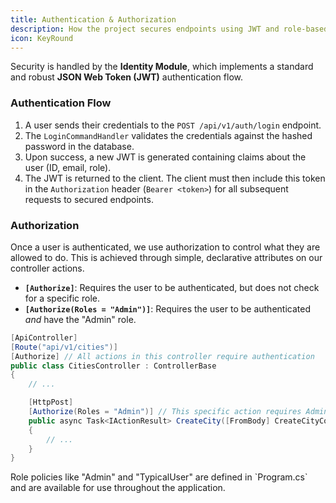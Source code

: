 ```yaml
---
title: Authentication & Authorization
description: How the project secures endpoints using JWT and role-based access control.
icon: KeyRound
---
```



Security is handled by the **Identity Module**, which implements a standard and robust **JSON Web Token (JWT)** authentication flow.

### Authentication Flow

1.  A user sends their credentials to the `POST /api/v1/auth/login` endpoint.
2.  The `LoginCommandHandler` validates the credentials against the hashed password in the database.
3.  Upon success, a new JWT is generated containing claims about the user (ID, email, role).
4.  The JWT is returned to the client. The client must then include this token in the `Authorization` header (`Bearer <token>`) for all subsequent requests to secured endpoints.

### Authorization

Once a user is authenticated, we use authorization to control what they are allowed to do. This is achieved through simple, declarative attributes on our controller actions.

- **`[Authorize]`**: Requires the user to be authenticated, but does not check for a specific role.
- **`[Authorize(Roles = "Admin")]`**: Requires the user to be authenticated _and_ have the "Admin" role.

```csharp title="src/.../Api/CitiesController.cs"
[ApiController]
[Route("api/v1/cities")]
[Authorize] // All actions in this controller require authentication
public class CitiesController : ControllerBase
{
    // ...

    [HttpPost]
    [Authorize(Roles = "Admin")] // This specific action requires Admin role
    public async Task<IActionResult> CreateCity([FromBody] CreateCityCommand command)
    {
        // ...
    }
}
```

<Callout>
  Role policies like "Admin" and "TypicalUser" are defined in `Program.cs` and
  are available for use throughout the application.
</Callout>
